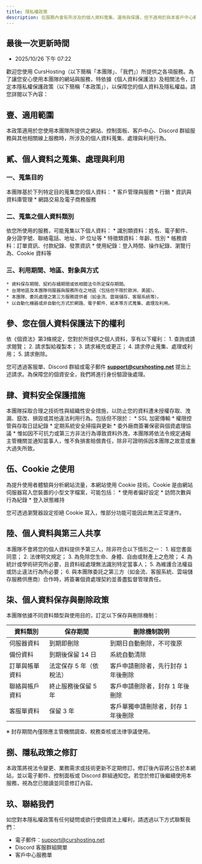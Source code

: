 ```yaml
---
title: 隱私權政策
description: 在服務內會有所涉及的個人資料蒐集、運用與保護，但不適用於與本客戶中心網站以外使用。
---
```


## 最後一次更新時間
* 2025/10/26 下午 07:22

歡迎您使用 CursHosting（以下簡稱「本團隊」、「我們」）所提供之各項服務。為了讓您安心使用本團隊的網站與服務，特依據《個人資料保護法》及相關法令，訂定本隱私權保護政策（以下簡稱「本政策」），以保障您的個人資料及隱私權益。請您詳閱以下內容：

## 壹、適用範圍

本政策適用於您使用本團隊所提供之網站、控制面板、客戶中心、Discord 群組服務與其他相關線上服務時，所涉及的個人資料蒐集、處理與利用行為。

## 貳、個人資料之蒐集、處理與利用
### 一、蒐集目的
本團隊基於下列特定目的蒐集您的個人資料：
    * 客戶管理與服務
    * 行銷
    * 資訊與資料庫管理
    * 網路交易及電子商務服務

### 二、蒐集之個人資料類別
依您所使用的服務，可能蒐集以下個人資料：
    * 識別類資料：姓名、電子郵件、身分證字號、聯絡電話、地址、IP 位址等
    * 特徵類資料：年齡、性別
    * 帳務資料：訂單資訊、付款紀錄、發票資訊
    * 使用紀錄：登入時間、操作紀錄、瀏覽行為、Cookie 資料等

### 三、利用期間、地區、對象與方式
    * 資料保存期間、契約存續期間或依相關法令所定保存期間。
    * 台灣地區及本團隊伺服器與服務所在之地區（包括但不限於歐洲、美國）。
    * 本團隊、委託處理之第三方服務提供者（如金流、雲端儲存、客服系統等）。
    * 以自動化機器或非自動化方式於網路、電子郵件、紙本等方式蒐集、處理及利用。

## 參、您在個人資料保護法下的權利
依《個資法》第3條規定，您對於所提供之個人資料，享有以下權利：
    1. 查詢或請求閱覽；
    2. 請求製給複製本；
    3. 請求補充或更正；
    4. 請求停止蒐集、處理或利用；
    5. 請求刪除。

您可透過客服單、Discord 群組或電子郵件 **support@curshosting.net** 提出上述請求。為保障您的個資安全，我們將進行身份驗證後處理。

## 肆、資料安全保護措施
本團隊採取合理之技術性與組織性安全措施，以防止您的資料遭未授權存取、洩漏、竄改、損毀或其他違法利用行為。包括但不限於：
    * SSL 加密傳輸
    * 權限控管與存取日誌紀錄
    * 定期系統安全掃描與更新
    * 委外廠商簽署保密與個資處理協議
    * 惟如因不可抗力或第三方非法行為導致資料外洩，本團隊將依法令規定通報主管機關並通知當事人，惟不負損害賠償責任，除非可證明係因本團隊之故意或重大過失所致。

## 伍、Cookie 之使用
為提升使用者體驗與分析網站流量，本網站使用 Cookie 技術。Cookie 是由網站伺服器寫入您裝置的小型文字檔案，可能包括：
    * 使用者偏好設定
    * 訪問次數與行為紀錄
    * 登入狀態維持

您可透過瀏覽器設定拒絕 Cookie 寫入，惟部分功能可能因此無法正常運作。

## 陸、個人資料與第三人共享
本團隊不會將您的個人資料提供予第三人，除非符合以下情形之一：
    1. 經您書面同意；
    2. 法律明文規定；
    3. 為免除您生命、身體、自由或財產上之危險；
    4. 為統計或學術研究所必要，且資料經處理無法識別特定當事人；
    5. 為維護合法權益或防止違法行為所必要；
    6. 與本團隊委託之第三方（如金流、客服系統、雲端儲存服務供應商）合作時，將簽署個資處理契約並善盡監督管理責任。

## 柒、個人資料保存與刪除政策
本團隊依據不同資料類型與使用目的，訂定以下保存與刪除機制：

| 資料類別 | 保存期間 | 刪除機制說明 |
| --- | --- | --- |
| 伺服器資料 | 到期即刪除 | 到期日自動刪除，不可復原 |
| 備份資料 | 到期後保留 14 日 | 系統自動清除 |
| 訂單與帳單資料 | 法定保存 5 年（依稅法） | 客戶申請刪除者，先行封存 1 年後刪除 |
| 聯絡與帳戶資料 | 終止服務後保留 5 年 | 客戶申請刪除者，封存 1 年後刪除 |
| 客服單資料 | 保留 3 年 | 客戶單獨申請刪除者，封存 1 年後刪除 |

※ 封存期間內僅限應主管機關調查、稅務查核或法律爭議使用。

## 捌、隱私政策之修訂
本政策將視法令變更、業務需求或技術更新不定期修訂。修訂後內容將公告於本網站，並以電子郵件、控制面板或 Discord 群組通知您。若您於修訂後繼續使用本服務，視為您已閱讀並同意修訂內容。

## 玖、聯絡我們
如您對本隱私權政策有任何疑問或欲行使個資法上權利，請透過以下方式聯繫我們：
* 電子郵件：support@curshosting.net
* Discord 客服群組開單
* 客戶中心服務單
